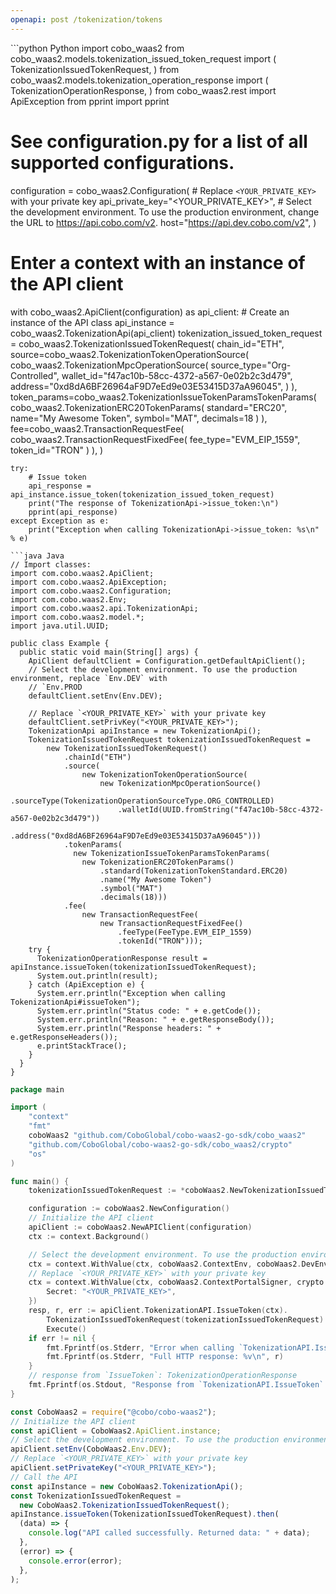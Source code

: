 ```yaml
---
openapi: post /tokenization/tokens
---
```


<RequestExample>
```python Python
import cobo_waas2
from cobo_waas2.models.tokenization_issued_token_request import (
    TokenizationIssuedTokenRequest,
)
from cobo_waas2.models.tokenization_operation_response import (
    TokenizationOperationResponse,
)
from cobo_waas2.rest import ApiException
from pprint import pprint

# See configuration.py for a list of all supported configurations.
configuration = cobo_waas2.Configuration(
    # Replace `<YOUR_PRIVATE_KEY>` with your private key
    api_private_key="<YOUR_PRIVATE_KEY>",
    # Select the development environment. To use the production environment, change the URL to https://api.cobo.com/v2.
    host="https://api.dev.cobo.com/v2",
)
# Enter a context with an instance of the API client
with cobo_waas2.ApiClient(configuration) as api_client:
    # Create an instance of the API class
    api_instance = cobo_waas2.TokenizationApi(api_client)
    tokenization_issued_token_request = cobo_waas2.TokenizationIssuedTokenRequest(
        chain_id="ETH",
        source=cobo_waas2.TokenizationTokenOperationSource(
            cobo_waas2.TokenizationMpcOperationSource(
                source_type="Org-Controlled",
                wallet_id="f47ac10b-58cc-4372-a567-0e02b2c3d479",
                address="0xd8dA6BF26964aF9D7eEd9e03E53415D37aA96045",
            )
        ),
        token_params=cobo_waas2.TokenizationIssueTokenParamsTokenParams(
            cobo_waas2.TokenizationERC20TokenParams(
                standard="ERC20", name="My Awesome Token", symbol="MAT", decimals=18
            )
        ),
        fee=cobo_waas2.TransactionRequestFee(
            cobo_waas2.TransactionRequestFixedFee(
                fee_type="EVM_EIP_1559", token_id="TRON"
            )
        ),
    )

    try:
        # Issue token
        api_response = api_instance.issue_token(tokenization_issued_token_request)
        print("The response of TokenizationApi->issue_token:\n")
        pprint(api_response)
    except Exception as e:
        print("Exception when calling TokenizationApi->issue_token: %s\n" % e)

```
```java Java
// Import classes:
import com.cobo.waas2.ApiClient;
import com.cobo.waas2.ApiException;
import com.cobo.waas2.Configuration;
import com.cobo.waas2.Env;
import com.cobo.waas2.api.TokenizationApi;
import com.cobo.waas2.model.*;
import java.util.UUID;

public class Example {
  public static void main(String[] args) {
    ApiClient defaultClient = Configuration.getDefaultApiClient();
    // Select the development environment. To use the production environment, replace `Env.DEV` with
    // `Env.PROD
    defaultClient.setEnv(Env.DEV);

    // Replace `<YOUR_PRIVATE_KEY>` with your private key
    defaultClient.setPrivKey("<YOUR_PRIVATE_KEY>");
    TokenizationApi apiInstance = new TokenizationApi();
    TokenizationIssuedTokenRequest tokenizationIssuedTokenRequest =
        new TokenizationIssuedTokenRequest()
            .chainId("ETH")
            .source(
                new TokenizationTokenOperationSource(
                    new TokenizationMpcOperationSource()
                        .sourceType(TokenizationOperationSourceType.ORG_CONTROLLED)
                        .walletId(UUID.fromString("f47ac10b-58cc-4372-a567-0e02b2c3d479"))
                        .address("0xd8dA6BF26964aF9D7eEd9e03E53415D37aA96045")))
            .tokenParams(
              new TokenizationIssueTokenParamsTokenParams(
                new TokenizationERC20TokenParams()
                    .standard(TokenizationTokenStandard.ERC20)
                    .name("My Awesome Token")
                    .symbol("MAT")
                    .decimals(18)))
            .fee(
                new TransactionRequestFee(
                    new TransactionRequestFixedFee()
                        .feeType(FeeType.EVM_EIP_1559)
                        .tokenId("TRON")));
    try {
      TokenizationOperationResponse result = apiInstance.issueToken(tokenizationIssuedTokenRequest);
      System.out.println(result);
    } catch (ApiException e) {
      System.err.println("Exception when calling TokenizationApi#issueToken");
      System.err.println("Status code: " + e.getCode());
      System.err.println("Reason: " + e.getResponseBody());
      System.err.println("Response headers: " + e.getResponseHeaders());
      e.printStackTrace();
    }
  }
}

```
```go Go
package main

import (
	"context"
	"fmt"
	coboWaas2 "github.com/CoboGlobal/cobo-waas2-go-sdk/cobo_waas2"
	"github.com/CoboGlobal/cobo-waas2-go-sdk/cobo_waas2/crypto"
	"os"
)

func main() {
	tokenizationIssuedTokenRequest := *coboWaas2.NewTokenizationIssuedTokenRequest("ETH", coboWaas2.TokenizationTokenOperationSource{TokenizationMpcOperationSource: coboWaas2.NewTokenizationMpcOperationSource(coboWaas2.TokenizationOperationSourceType("Org-Controlled"), "f47ac10b-58cc-4372-a567-0e02b2c3d479", "0xd8dA6BF26964aF9D7eEd9e03E53415D37aA96045")}, coboWaas2.TokenizationIssueTokenParams_token_params{TokenizationERC20TokenParams: coboWaas2.NewTokenizationERC20TokenParams(coboWaas2.TokenizationTokenStandard("ERC20"), "My Awesome Token", "MAT", int32(18))}, coboWaas2.TransactionRequestFee{TransactionRequestEvmEip1559Fee: coboWaas2.NewTransactionRequestEvmEip1559Fee("9000000000000", "1000000000000", coboWaas2.FeeType("Fixed"), "ETH")})

	configuration := coboWaas2.NewConfiguration()
	// Initialize the API client
	apiClient := coboWaas2.NewAPIClient(configuration)
	ctx := context.Background()

	// Select the development environment. To use the production environment, replace coboWaas2.DevEnv with coboWaas2.ProdEnv
	ctx = context.WithValue(ctx, coboWaas2.ContextEnv, coboWaas2.DevEnv)
	// Replace `<YOUR_PRIVATE_KEY>` with your private key
	ctx = context.WithValue(ctx, coboWaas2.ContextPortalSigner, crypto.Ed25519Signer{
		Secret: "<YOUR_PRIVATE_KEY>",
	})
	resp, r, err := apiClient.TokenizationAPI.IssueToken(ctx).
		TokenizationIssuedTokenRequest(tokenizationIssuedTokenRequest).
		Execute()
	if err != nil {
		fmt.Fprintf(os.Stderr, "Error when calling `TokenizationAPI.IssueToken``: %v\n", err)
		fmt.Fprintf(os.Stderr, "Full HTTP response: %v\n", r)
	}
	// response from `IssueToken`: TokenizationOperationResponse
	fmt.Fprintf(os.Stdout, "Response from `TokenizationAPI.IssueToken`: %v\n", resp)
}

```
```javascript JavaScript
const CoboWaas2 = require("@cobo/cobo-waas2");
// Initialize the API client
const apiClient = CoboWaas2.ApiClient.instance;
// Select the development environment. To use the production environment, replace `Env.DEV` with `Env.PROD`
apiClient.setEnv(CoboWaas2.Env.DEV);
// Replace `<YOUR_PRIVATE_KEY>` with your private key
apiClient.setPrivateKey("<YOUR_PRIVATE_KEY>");
// Call the API
const apiInstance = new CoboWaas2.TokenizationApi();
const TokenizationIssuedTokenRequest =
  new CoboWaas2.TokenizationIssuedTokenRequest();
apiInstance.issueToken(TokenizationIssuedTokenRequest).then(
  (data) => {
    console.log("API called successfully. Returned data: " + data);
  },
  (error) => {
    console.error(error);
  },
);

```
</RequestExample>